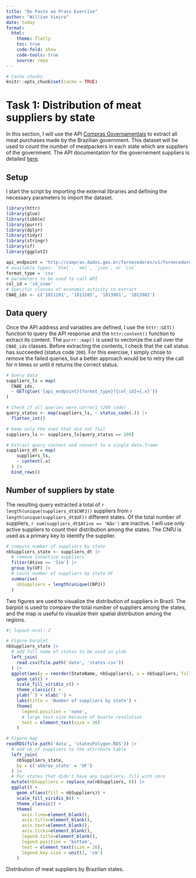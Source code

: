 ```yaml
---
title: "Do Pasto ao Prato Exercise"
author: "Willian Vieira"
date: today
format:
  html:
    theme: flatly
    toc: true
    code-fold: show
    code-tools: true
    source: repo
---
```


```r
# Cache chunks
knitr::opts_chunk$set(cache = TRUE)
```

# Task 1: Distribution of meat suppliers by state

In this section, I will use the API [Compras Governamentais](https://compras.dados.gov.br/docs/home.html) to extract all meat purchases made by the Brazilian government.
This dataset will be used to count the number of meatpackers in each state which are suppliers of the government.
The API documentation for the governement suppliers is detailed [here](https://compras.dados.gov.br/docs/fornecedores/v1/fornecedores.html).

## Setup

I start the script by importing the external libraries and defining the necessary parameters to import the dataset.

```r
library(httr)
library(glue)
library(tibble)
library(purrr)
library(dplyr)
library(tidyr)
library(stringr)
library(sf)
library(ggplot2)
```

```r
api_endpoint = 'http://compras.dados.gov.br/fornecedores/v1/fornecedores.'
# available types: `html`, `xml`, `json`, or `csv`
format_type = 'csv'
# parameters to be used to call API
col_id = 'id_cnae'
# Specific classes of economic activity to extract
CNAE_ids <- c('1011201', '1011205', '1013901', '1013902')
```

## Data query

Once the API address and variables are defined, I use the `httr::GET()` function to query the API response and the `httr:content()` function to extract its content.
The `purrr::map()` is used to vectorize the call over the `CNAE_ids` classes.
Before extracting the contents, I check that the call status has succeeded (status code `200`). For this exercise, I simply chose to remove the failed queries, but a better approach would be to retry the call for $n$ times or until it returns the correct status.

```r
# Query data
suppliers_ls = map(
  CNAE_ids,
  ~ GET(glue('{api_endpoint}{format_type}?{col_id}={.x}'))
)

# Check if all queries were correct (200 code)
query_status <- map(suppliers_ls, ~ status_code(.)) |>
  flatten_int()

# keep only the ones that did not fail
suppliers_ls <- suppliers_ls[query_status == 200]

# Extract query content and convert to a single data.frame
suppliers_dt = map(
    suppliers_ls,
    ~ content(.x)
  ) |>
  bind_rows()
```


## Number of suppliers by state

The resulting query extracted a total of `r length(unique(suppliers_dt$CNPJ))` suppliers from `r length(unique(suppliers_dt$UF))` different states. Of the total number of suppliers, `r sum(suppliers_dt$Ativo == 'Não')` are inactive. I will use only active suppliers to count their distribution among the states. The CNPJ is used as a primary key to identify the supplier.

```r
# compute number of suppliers by state
nbSuppliers_state <- suppliers_dt |>
  # remove innactive suppliers
  filter(Ativo == 'Sim') |>
  group_by(UF) |>
  # count number of suppliers by state UF
  summarise(
    nbSuppliers = length(unique(CNPJ))
  )
```

Two figures are used to visualize the distribution of suppliers in Brazil.
The barplot is used to compare the total number of suppliers among the states, and the map is useful to visualize their spatial distribution among the regions.

::: {#figBarMap}

```r
#| layout-ncol: 2

# Figure barplot
nbSuppliers_state |>
  # add full name of states to be used in ylab
  left_join(
    read.csv(file.path('data', 'states.csv'))
  ) |>
  ggplot(aes(y = reorder(StateName, nbSuppliers), x = nbSuppliers, fill = nbSuppliers)) +
    geom_col() +
    scale_fill_viridis_c() +
    theme_classic() +
    ylab('') + xlab('') +
    labs(title = 'Number of suppliers by state') +
    theme(
      legend.position = 'none',
      # large text size because of Quarto resolution
      text = element_text(size = 36)
    )

# Figure map
readRDS(file.path('data', 'statesPolygon.RDS')) |>
  # add nb of suppliers to the attribute table
  left_join(
    nbSuppliers_state,
    by = c('abbrev_state' = 'UF')
  ) |>
  # For states that didn't have any suppliers, fill with zero
  mutate(nbSuppliers = replace_na(nbSuppliers, 0)) |>
  ggplot() +
    geom_sf(aes(fill = nbSuppliers)) +
    scale_fill_viridis_b() +
    theme_classic() +
    theme(
      axis.line=element_blank(),
      axis.title=element_blank(),
      axis.text=element_blank(),
      axis.ticks=element_blank(),
      legend.title=element_blank(),
      legend.position = 'bottom',
      text = element_text(size = 26),
      legend.key.size = unit(1, 'cm')
    )
```

Distribution of meat suppliers by Brazilian states.

:::